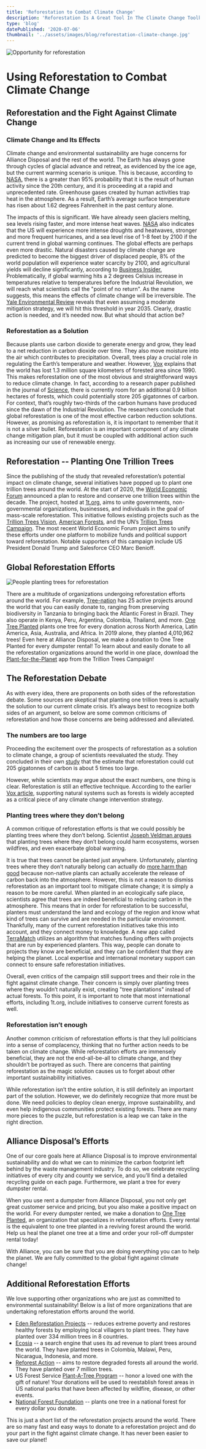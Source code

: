 ```yaml
---
title: 'Reforestation to Combat Climate Change'
description: 'Reforestation Is A Great Tool In The Climate Change Toolkit. Learn About Climate Change, Reforestation And How To Help.'
type: 'blog'
datePublished: '2020-07-06'
thumbnail: '../assets/images/blog/reforestation-climate-change.jpg'
---
```





![Opportunity for reforestation](../assets/images/blog/reforestation-climate-change.jpg)

# Using Reforestation to Combat Climate Change

## Reforestation and the Fight Against Climate Change

### Climate Change and Its Effects

Climate change and environmental sustainability are huge concerns for Alliance Disposal and the rest of the world. The Earth has always gone through cycles of glacial advance and retreat, as evidenced by the ice age, but the current warming scenario is unique. This is because, according to <a href="https://climate.nasa.gov/evidence/" target="_blank" rel="noopener norefferer">NASA</a>, there is a greater than 95% probability that it is the result of human activity since the 20th century, and it is proceeding at a rapid and unprecedented rate. Greenhouse gases created by human activities trap heat in the atmosphere. As a result, Earth’s average surface temperature has risen about 1.62 degrees Fahrenheit in the past century alone.

The impacts of this is significant. We have already seen glaciers melting, sea levels rising faster, and more intense heat waves. <a href="https://climate.nasa.gov/effects/" target="_blank" rel="noopener norefferer">NASA</a> also indicates that the US will experience more intense droughts and heatwaves, stronger and more frequent hurricanes, and a sea level rise of 1-8 feet by 2100 if the current trend in global warming continues. The global effects are perhaps even more drastic. Natural disasters caused by climate change are predicted to become the biggest driver of displaced people, 8% of the world population will experience water scarcity by 2100, and agricultural yields will decline significantly, according to <a href="https://www.businessinsider.com/effects-of-climate-change-2014-6" target="_blank" rel="noopener norefferer">Business Insider.</a> Problematically, if global warming hits a 2 degrees Celsius increase in temperatures relative to temperatures before the Industrial Revolution, we will reach what scientists call the "point of no return". As the name suggests, this means the effects of climate change will be irreversible. The <a href="https://environment-review.yale.edu/too-little-too-late-carbon-emissions-and-point-no-return" target="_blank" rel="noopener norefferer">Yale Environmental Review</a> reveals that even assuming a moderate mitigation strategy, we will hit this threshold in year 2035. Clearly, drastic action is needed, and it’s needed now. But what should that action be?

### Reforestation as a Solution

Because plants use carbon dioxide to generate energy and grow, they lead to a net reduction in carbon dioxide over time. They also move moisture into the air which contributes to precipitation. Overall, trees play a crucial role in regulating the Earth’s temperature and weather. However, <a href="https://www.vox.com/2019/7/4/20681331/climate-change-solutions-trees-deforestation-reforestation" target="_blank" rel="noopener norefferer">Vox</a> explains that the world has lost 1.3 million square kilometers of forested area since 1990. This makes reforestation one of the most obvious and straightforward ways to reduce climate change. In fact, according to a research paper published in the journal of <a href="https://science.sciencemag.org/content/365/6448/76" target="_blank" rel="noopener norefferer">Science</a>, there is currently room for an additional 0.9 billion hectares of forests, which could potentially store 205 gigatonnes of carbon. For context, that’s roughly two-thirds of the carbon humans have produced since the dawn of the Industrial Revolution. The researchers conclude that global reforestation is one of the most effective carbon reduction solutions. However, as promising as reforestation is, it is important to remember that it is not a silver bullet. Reforestation is an important component of any climate change mitigation plan, but it must be coupled with additional action such as increasing our use of renewable energy.

## Reforestation -- Planting One Trillion Trees

Since the publishing of the study that revealed reforestation’s potential impact on climate change, several initiatives have popped up to plant one trillion trees around the world. At the start of 2020, the <a href="https://www.weforum.org/agenda/2020/01/one-trillion-trees-world-economic-forum-launches-plan-to-help-nature-and-the-climate/" target="_blank" rel="noopener norefferer">World Economic Forum</a> announced a plan to restore and conserve one trillion trees within the decade. The project, hosted at <a href="https://www.1t.org/" target="_blank" rel="noopener norefferer">1t.org</a>, aims to unite governments, non-governmental organizations, businesses, and individuals in the goal of mass-scale reforestation. This initiative follows existing projects such as the <a href="https://www.trilliontrees.org/" target="_blank" rel="noopener norefferer">Trillion Trees Vision</a>, <a href="https://www.americanforests.org/about-us/mission/" target="_blank" rel="noopener norefferer">American Forests</a>, and the UN’s <a href="https://www.trilliontreecampaign.org/" target="_blank" rel="noopener norefferer">Trillion Trees Campaign</a>. The most recent World Economic Forum project aims to unify these efforts under one platform to mobilize funds and political support toward reforestation. Notable supporters of this campaign include US President Donald Trump and Salesforce CEO Marc Benioff.

## Global Reforestation Efforts

![People planting trees for reforestation](../assets/images/blog/reforestation-climate-change-planting.jpg)

There are a multitude of organizations undergoing reforestation efforts around the world. For example, <a href="https://tree-nation.com/projects" target="_blank" rel="noopener norefferer">Tree-nation</a> has 25 active projects around the world that you can easily donate to, ranging from preserving biodiversity in Tanzania to bringing back the Atlantic Forest in Brazil. They also operate in Kenya, Peru, Argentina, Colombia, Thailand, and more. <a href="https://onetreeplanted.org/" target="_blank" rel="noopener norefferer">One Tree Planted</a> plants one tree for every donation across North America, Latin America, Asia, Australia, and Africa. In 2019 alone, they planted 4,010,962 trees! Even here at Alliance Disposal, we make a donation to One Tree Planted for every dumpster rental! To learn about and easily donate to all the reforestation organizations around the world in one place, download the <a href="https://www.trilliontreecampaign.org/" target="_blank" rel="noopener norefferer">Plant-for-the-Planet</a> app from the Trillion Trees Campaign!

## The Reforestation Debate

As with every idea, there are proponents on both sides of the reforestation debate. Some sources are skeptical that planting one trillion trees is actually the solution to our current climate crisis. It’s always best to recognize both sides of an argument, so below are some common criticisms of reforestation and how those concerns are being addressed and alleviated.

### The numbers are too large

Proceeding the excitement over the prospects of reforestation as a solution to climate change, a group of scientists reevaluated the study. They concluded in their own <a href="https://science.sciencemag.org/content/366/6463/eaay7976" target="_blank" rel="noopener norefferer">study</a> that the estimate that reforestation could cut 205 gigatonnes of carbon is about 5 times too large.

However, while scientists may argue about the exact numbers, one thing is clear. Reforestation is still an effective technique. According to the earlier <a href="https://www.vox.com/2019/7/4/20681331/climate-change-solutions-trees-deforestation-reforestation" target="_blank" rel="noopener norefferer">Vox article</a>, supporting natural systems such as forests is widely accepted as a critical piece of any climate change intervention strategy. 

### Planting trees where they don’t belong

A common critique of reforestation efforts is that we could possibly be planting trees where they don’t belong. Scientist <a href="https://www.theverge.com/2020/1/31/21115862/davos-1-trillion-trees-controversy-world-economic-forum-campaign" target="_blank" rel="noopener norefferer">Joseph Veldman argues</a> that planting trees where they don’t belong could harm ecosystems, worsen wildfires, and even exacerbate global warming.

It is true that trees cannot be planted just anywhere. Unfortunately, planting trees where they don’t naturally belong can actually do <a href="https://theconversation.com/planting-non-native-trees-accelerates-the-release-of-carbon-back-into-the-atmosphere-139841" target="_blank" rel="noopener norefferer">more harm than good</a> because non-native plants can actually accelerate the release of carbon back into the atmosphere. However, this is not a reason to dismiss reforestation as an important tool to mitigate climate change; it is simply a reason to be more careful. When planted in an ecologically safe place, scientists agree that trees are indeed beneficial to reducing carbon in the atmosphere. This means that in order for reforestation to be successful, planters must understand the land and ecology of the region and know what kind of trees can survive and are needed in the particular environment. Thankfully, many of the current reforestation initiatives take this into account, and they connect money to knowledge. A new app called <a href="https://www.terramatch.org/" target="_blank" rel="noopener norefferer">TerraMatch</a> utilizes an algorithm that matches funding offers with projects that are run by experienced planters. This way, people can donate to projects they know are beneficial, and they can be confident that they are helping the planet. Local expertise and international monetary support can connect to ensure safe reforestation initiatives. 

Overall, even critics of the campaign still support trees and their role in the fight against climate change. Their concern is simply over planting trees where they wouldn’t naturally exist, creating "tree plantations" instead of actual forests. To this point, it is important to note that most international efforts, including 1t.org, include initiatives to conserve current forests as well.

### Reforestation isn’t enough

Another common criticism of reforestation efforts is that they lull politicians into a sense of complacency, thinking that no further action needs to be taken on climate change. While reforestation efforts are immensely beneficial, they are not the end-all-be-all to climate change, and they shouldn’t be portrayed as such. There are concerns that painting reforestation as the magic solution causes us to forget about other important sustainability initiatives.

While reforestation isn’t the entire solution, it is still definitely an important part of the solution. However, we do definitely recognize that more must be done. We need policies to deploy clean energy, improve sustainability, and even help indigenous communities protect existing forests. There are many more pieces to the puzzle, but reforestation is a leap we can take in the right direction.

## Alliance Disposal’s Efforts

One of our core goals here at Alliance Disposal is to improve environmental sustainability and do what we can to minimize the carbon footprint left behind by the waste management industry. To do so, we celebrate recycling initiatives of every city and county we service, and you’ll find a detailed recycling guide on each page. Furthermore, we plant a tree for every dumpster rental.

When you use rent a dumpster from Alliance Disposal, you not only get great customer service and pricing, but you also make a positive impact on the world. For every dumpster rented, we make a donation to <a href="https://onetreeplanted.org/" target="_blank" rel="noopener norefferer">One Tree Planted</a>, an organization that specializes in reforestation efforts. Every rental is the equivalent to one tree planted in a reviving forest around the world. Help us heal the planet one tree at a time and <Link to={Paths.orderRollOff}>order your roll-off dumpster rental</Link> today!

With Alliance, you can be sure that you are doing everything you can to help the planet. We are fully committed to the global fight against climate change!

## Additional Reforestation Efforts

We love supporting other organizations who are just as committed to environmental sustainability! Below is a list of more organizations that are undertaking reforestation efforts around the world.

- <a href="https://edenprojects.org/" target="_blank" rel="noopener norefferer">Eden Reforestation Projects</a> -- reduces extreme poverty and restores healthy forests by employing local villagers to plant trees. They have planted over 334 million trees in 8 countries.
- <a href="https://blog.ecosia.org/" target="_blank" rel="noopener norefferer">Ecosia</a> -- a search engine that uses its ad revenue to plant trees around the world. They have planted trees in Colombia, Malawi, Peru, Nicaragua, Indonesia, and more.
- <a href="https://www.reforestaction.com/en/our-reforestation-projects" target="_blank" rel="noopener norefferer">Reforest Action</a> -- aims to restore degraded forests all around the world. They have planted over 7 million trees.
- US Forest Service <a href="https://www.fs.fed.us/forestmanagement/documents/reforestationpartnership/WhatIsUSFSPlantATreeProgram.pdf" target="_blank" rel="noopener norefferer">Plant-A-Tree Program</a> -- honor a loved one with the gift of nature! Your donations will be used to reestablish forest areas in US national parks that have been affected by wildfire, disease, or other events.
- <a href="https://www.nationalforests.org/" target="_blank" rel="noopener norefferer">National Forest Foundation</a> -- plants one tree in a national forest for every dollar you donate.

This is just a short list of the reforestation projects around the world. There are so many fast and easy ways to donate to a reforestation project and do your part in the fight against climate change. It has never been easier to save our planet!